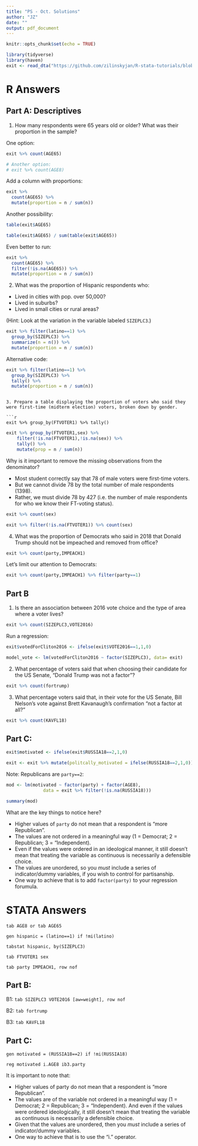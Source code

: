 ```yaml
---
title: "PS - Oct. Solutions"
author: "JZ"
date: ""
output: pdf_document
---
```


```r
knitr::opts_chunk$set(echo = TRUE)
```


```r
library(tidyverse)
library(haven)
exit <- read_dta("https://github.com/zilinskyjan/R-stata-tutorials/blob/master/homework/31116399_Florida%202018.dta?raw=true")
```

# R Answers

## Part A: Descriptives

1. How many respondents were 65 years old or older? What was their proportion in the sample?

One option:

```r
exit %>% count(AGE65)

# Another option:
# exit %>% count(AGE8)
```

Add a column with proportions:

```r
exit %>% 
  count(AGE65) %>%
  mutate(proportion = n / sum(n))
```

Another possibility:

```r
table(exit$AGE65)
```

```r
table(exit$AGE65) / sum(table(exit$AGE65))
```


Even better to run:

```r
exit %>% 
  count(AGE65) %>%
  filter(!is.na(AGE65)) %>%
  mutate(proportion = n / sum(n))
```


2. What was the proportion of Hispanic respondents who:

- Lived in cities with pop. over 50,000?
- Lived in suburbs?
- Lived in small cities or rural areas?

(Hint: Look at the variation in the variable labeled `SIZEPLC3`.)

```r
exit %>% filter(latino==1) %>%
  group_by(SIZEPLC3) %>% 
  summarize(n = n()) %>%
  mutate(proportion = n / sum(n))
```

Alternative code:

```r
exit %>% filter(latino==1) %>%
  group_by(SIZEPLC3) %>% 
  tally() %>%
  mutate(proportion = n / sum(n))
```
```

3. Prepare a table displaying the proportion of voters who said they were first-time (midterm election) voters, broken down by gender.

```r
exit %>% group_by(FTVOTER1) %>% tally()
```

```r
exit %>% group_by(FTVOTER1,sex) %>% 
    filter(!is.na(FTVOTER1),!is.na(sex)) %>%
    tally() %>%
    mutate(prop = n / sum(n))
```

Why is it important to remove the missing observations from the denominator?

- Most student correctly say that 78 of male voters were first-time voters.
- But we cannot divide 78 by the total number of male respondents (1398).
- Rather, we must divide 78 by 427 (i.e. the number of male respondents for who we know their FT-voting status).

```r
exit %>% count(sex)
```

```r
exit %>% filter(!is.na(FTVOTER1)) %>% count(sex)
```




4. What was the proportion of Democrats who said in 2018 that Donald Trump should not be impeached and removed from office?

```r
exit %>% count(party,IMPEACH1)
```

Let's limit our attention to Democrats:

```r
exit %>% count(party,IMPEACH1) %>% filter(party==1)
```

## Part B

1. Is there an association between 2016 vote choice and the type of area where a voter lives? 

```r
exit %>% count(SIZEPLC3,VOTE2016)
```

Run a regression:

```r
exit$votedForCliton2016 <- ifelse(exit$VOTE2016==1,1,0)

model_vote <- lm(votedForCliton2016 ~ factor(SIZEPLC3), data= exit)
```


2. What percentage of voters said that when choosing their candidate for the US Senate, "Donald Trump was not a factor"?

```r
exit %>% count(fortrump)
```


3. What percentage voters said that, in their vote for the US Senate, Bill Nelson's vote against Brett Kavanaugh's confirmation "not a factor at all?"

```r
exit %>% count(KAVFL18)
```

## Part C:

```r
exit$motivated <- ifelse(exit$RUSSIA18==2,1,0)
```

```r
exit <- exit %>% mutate(politcally_motivated = ifelse(RUSSIA18==2,1,0))
```


Note: Republicans are `party==2`:

```r
mod <- lm(motivated ~ factor(party) + factor(AGE8),
              data = exit %>% filter(!is.na(RUSSIA18)))
```

```r
summary(mod)
```

What are the key things to notice here?

* Higher values of `party` do not mean that a respondent is "more Republican".
* The values are not ordered in a meaningful way (1 = Democrat; 2 = Republican; 3 = "Independent).
* Even if the values were ordered in an ideological manner, it still doesn't mean that treating the variable as continuous is necessarily a defensible choice.
* The values are unordered, so you *must* include a series of indicator/dummy variables, if you wish to control for partisanship.
* One way to achieve that is to add `factor(party)` to your regression forumula.



\pagebreak  

# STATA Answers

`tab AGE8 or tab AGE65`

`gen hispanic = (latino==1) if !mi(latino)`

`tabstat hispanic, by(SIZEPLC3)`

`tab FTVOTER1 sex`

`tab party IMPEACH1, row nof`



## Part B:

B1: `tab SIZEPLC3 VOTE2016 [aw=weight], row nof  `

B2: `tab fortrump`

B3: `tab KAVFL18`

## Part C:

`gen motivated = (RUSSIA18==2) if !mi(RUSSIA18)`

`reg motivated i.AGE8 ib3.party`

It is important to note that:

* Higher values of party do not mean that a respondent is "more Republican".
* The values are of the variable not ordered in a meaningful way (1 = Democrat; 2 = Republican; 3 = "Independent). And even if the values were ordered ideologically, it still doesn't mean that treating the variable as continuous is necessarily a defensible choice.
* Given that the values are unordered, then you *must* include a series of indicator/dummy variables.
* One way to achieve that is to use the "i." operator.

